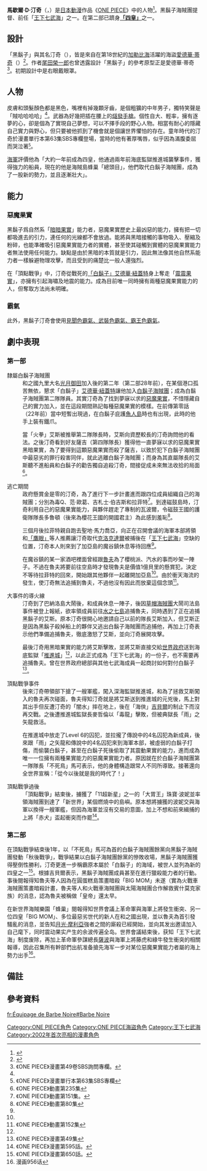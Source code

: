 {{noteTA|G1=OnePiece
|1=zh-hk:沙知;zh-tw:薩波;
|2=zh-hk:奧卡;zh-tw:魯夫;
|3=zh-hans:路飞;zh-hk:魯夫;
|4=zh-hk:路飛;zh-tw:魯夫
}}
{{Pathnav|ONE PIECE|ONE PIECE角色列表|海賊 (ONE PIECE)}}
{{ONE PIECE人物
| 人物名稱   = 馬歇爾·D·汀奇
| 日語名稱   = {{lang|ja|マーシャル·D·ティーチ}}
| 英文譯名   = {{lang|en|Marshall D. Teach}}
| 圖像       = [[File:Marshall_D._Teach.png|250px]]
| 圖像標題   = 馬歇爾·D·汀奇提督
| 初次登場   = 漫畫第223話、動畫第146集
| 聲優       = {{Plain list| 
{{JPN}}
* [[大塚明夫|大塚明夫]]
* [[落合福嗣|落合福嗣]]{{small|（少年時期）}}
{{TWN}}
* [[孫中台|孫中台]]{{small|（大部分集數，ep.146-513、879起）}}
* [[符爽|符爽]]{{small|（部分集數，ep.461、629、第17首片頭曲）}}
{{HKG}}
* [[譚漢華|譚漢華]]{{small|（[[now寬頻電視|Now]]）}}
{{US}}
* {{link-en|科爾·布朗|Cole Brown}}{{small|（[[Funimation|Funi]]）}}
}}
| 性別       = 男
| 年齡       = （第一部）38歲<small><ref name="ONEPIECE_58_SBS">《ONE PIECE》漫畫第58卷SBS詢問專欄。</ref></small><br/>（第二部）40歲
| 外號       = {{nihongo|黑鬍子|黒ひげ|Blackbeard}} <br/>'''[[四皇|「四皇」]]'''之一
| 身高       = {{height|m=3.44}}<small><ref name="ONEPIECE_58_SBS" /></small>
| 生日       = 8月3日<small><ref name="ONEPIECE_59_SBS">《ONE PIECE》漫畫第59卷SBS詢問專欄。</ref></small>
| 出生地     = 偉大的航路
| 星座       = 獅子座
| 血型       = F 型
| 職業身分   = [[海賊_(ONE_PIECE)|海賊]]
| 夢想       = 成為「海賊王」
| 惡魔果實   = 自然系「暗暗果實」<br/>超人系「震震果實」<ref>《ONE PIECE》漫畫577話。</ref>
| 能力       = [[ONE_PIECE用語列表#霸氣|見聞色霸氣、武裝色霸氣、霸王色霸氣]]<ref>VIVRE CARD～ONE PIECE圖鑑～</ref>
| 海賊稱號   = <s>「[[王下七武海|王下七武海]]」</s>（自行放棄）<br/>→「[[四皇|四皇]]」
| 海賊團     = <s>[[白鬍子海賊團|白鬍子海賊團]]</s><br/>→ [[ONE_PIECE海賊列表#黑鬍子海賊團|黑鬍子海賊團]]
| 海賊團職位 = <s>白鬍子海賊團 第二隊隊員</s><br/>→黑鬍子海賊團 船長暨[[提督|提督]]
| 懸賞金     = <S>0</S>（被任命為七武海前）<BR>→22億4,760萬貝里（四皇）
| 喜歡的食物 = [[櫻桃派|櫻桃派]]<ref name="anime146">《ONE PIECE》動畫第146集，同时是主人公[[蒙其·D·鲁夫|鲁夫]]不喜欢的食物</ref>、[[烤肉|烤肉]]。討厭的食物：[[肉汁|肉汁]]
| 興趣       = [[賭博|賭博]]、[[研究|研究]][[歷史|歷史]]
| 代表動物   = [[河馬|河馬]]；代表植物：[[石蒜|石蒜]]
| 台灣譯名   = {{lang|zh-tw|馬歇爾·D·汀奇}}<small>（[[東立出版社|東立]]）</small>
| 港澳譯名   = {{lang|zh-hk|馬沙路·D·狄切}}<small>（[[天下出版|天下]]）</small>
| 大陸譯名   = 
}}
'''馬歇爾·D·汀奇'''（{{jpn|hg=マーシャル・D・ティーチ}}，{{lang-en|Marshall D. Teach}}）是[[日本動漫|日本動漫]]作品《[[ONE_PIECE|ONE PIECE]]》中的人物<ref name=comic_people01>{{Cite web |url=http://comic.people.com.cn/GB/238131/238181/16915082.html |title=原王下七武海 四皇之一 马歇尔·D·汀奇 |date=2012年1月18日 |work=人民网动漫频道}}</ref>。黑鬍子海賊團提督、前任「[[王下七武海|王下七武海]]」之一。在第二部已躋身'''[[四皇|「四皇」]]'''之一。

== 設計 == 
「黑鬍子」與其名汀奇（{{lang|en|Teach}}），皆是來自在第18世紀的[[加勒比海|加勒比海]]活躍的海盜[[愛德華·蒂奇|愛德華·蒂奇]]（{{lang|en|Edward Teach}}）<ref>{{cite news|title=海盜船殘骸 揭「黑鬍子」傳奇|newspaper=東方日報|date=2011-05-30}}</ref>。作者[[尾田榮一郎|尾田榮一郎]]也曾透露設計「黑鬍子」的參考原型正是愛德華·蒂奇<ref>《ONE PIECE》漫畫第49卷SBS詢問專欄。</ref>。初期設計中是右眼戴眼罩。

== 人物 ==
皮膚和頭髮顏色都是黑色，嘴裡有掉幾顆牙齒，是個粗獷的中年男子，獨特笑聲是「賊哈哈哈哈」<ref name="anime146" />。武器為好幾把插在腰上的[[燧發槍|燧發手槍]]。個性自大、輕率，擁有逐夢的心，卻是個為了實現自己夢想，可以不擇手段的野心人物。相當有耐心的隱藏自己實力與野心，但只要被他抓到了機會就是個讓世界懼怕的存在。童年時代的汀奇於漫畫單行本第63集SBS專欄登場，當時的他有著厚嘴唇，似乎因為滿腹委屈而哭泣著<small><ref>《ONE PIECE》漫畫單行本第63集SBS專欄</ref></small>。

[[海軍_(ONE_PIECE)|海軍]]評價他為「大約一年前成為四皇，他通過兩年前海底監獄推進城襲擊事件，獲得強力的船員，現在的他是海賊島蜂巢「總頭目」，他們取代白鬍子海賊團，成為了一股新的勢力，並且逐漸壯大」。

== 能力 ==
=== 惡魔果實 ===

黑鬍子爲自然系「[[惡魔果實|暗暗果實]]」能力者，惡魔果實歷史上最凶惡的能力，擁有把一切都吸進去的引力，連任何的光線都不會放過。能將與黑暗接觸的事物吸入、壓縮及粉碎，也能準確吸引惡魔果實能力者的實體，甚至使其碰觸到實體的惡魔果實能力者無法使用任何能力。缺點是由於黑暗的本質就是引力，因此無法像其他自然系能力者一樣躲避物理攻擊，而且受到的痛楚比一般人還強烈。

在「頂點戰爭」中，汀奇從戰死的[[白鬍子海賊團#艾德華·紐蓋特|「白鬍子」艾德華·紐蓋特]]身上奪走「[[惡魔果實|震震果實]]」，亦擁有引起海嘯及地震的能力。成為目前唯一同時擁有兩種惡魔果實能力的人，但奪取方法尚未明確。

=== 霸氣 ===
此外，黑鬍子汀奇會使用[[ONE_PIECE用語列表#霸氣|見聞色霸氣、武裝色霸氣、霸王色霸氣]]。

== 劇中表現 ==
=== 第一部 ===
;隸屬白鬍子海賊團
:和之國九里大名[[和之國#光月御田|光月御田]]加入後的第二年（第二部28年前），在某個港口孤苦無依，懇求「白鬍子」[[艾德華·紐蓋特|艾德華·紐蓋特]]讓他加入[[白鬍子海賊團|白鬍子海賊團]]；成為白鬍子海賊團第二隊隊員。其實汀奇為了找到夢寐以求的[[惡魔果實|惡魔果實]]，不惜隱藏自己的實力加入，並在這段期間熟記每種惡魔果實的模樣。在前傳第零話（22年前）當中短暫出現過，在白鬍子庇護[[魚人島|魚人島]]時也有出現，此時的他手上裝有鐵爪。

:當「火拳」艾斯被推舉第二隊隊長時，艾斯向資歷較長的汀奇詢問他的看法。之後汀奇看到好友薩吉（第四隊隊長）獲得他一直夢寐以求的惡魔果實黑暗果實，為了要得到這顆惡魔果實而殺了薩吉，以致於犯下白鬍子海賊團中最惡劣的罪行殺害同伴，就此逃離白鬍子海賊團；而身為其直屬隊長的艾斯聽不進船員和白鬍子的勸告獨自追殺汀奇，間接促成未來無法收拾的局面<ref name="anime235">《ONE PIECE》動畫第235集</ref>。

;逃亡期間
:政府懸賞金是零的汀奇，為了進行下一步計畫進而跟四位成員組織自己的海賊團；分別為毒Q、范·歐葛、吉札士·伯吉斯和拉菲特<ref name="anime151">《ONE PIECE》動畫第151集。</ref>。到達磁鼓島時，汀奇利用自己的惡魔果實能力，與夥伴趕走了專制的瓦波爾，令磁鼓王國的護衛隊隊長多魯頓（後來為櫻花王國的開國君主）為此感到羞恥<ref name="anime080">《ONE PIECE》動畫第80集</ref>。

:三個月後拉菲特親自跑去聖地·馬力喬亞，向正在召開會議的海軍本部將領和[[喬拉可爾·密佛格|「鷹眼」]]等人推薦讓汀奇取代[[克洛克達爾|克洛克達爾]]被捕後在「[[王下七武海|王下七武海]]」空缺的位置，汀奇本人則來到了加亞島的魔谷鎮休息等待回應<ref name="anime146" />。

:在魔谷鎮的某一家酒吧裡面曾經跟[[魯夫|魯夫]]為了櫻桃派、汽水的事而吵架一陣子。不過在魯夫將要前往空島時才發現魯夫是價值1億貝里的懸賞犯，決定不等待拉菲特的回來，開始跟其他夥伴一起離開加亞島<ref name="anime151" />。由於衝天海流的發生，使汀奇無法追捕到魯夫，不過他沒有因此而放棄這個念頭<ref name="anime152">《ONE PIECE》動畫第152集</ref>。

;大事件的導火線
:汀奇到了巴納洛島大鬧後，和成員休息一陣子，後因[[草帽海賊團|草帽海賊團]]大鬧司法島事件被登上報紙，欲率領成員前往[[水之七島|水之七島]]追捕魯夫，同時遇到了正在追捕黑鬍子的艾斯。原本汀奇很開心地邀請自己以前的隊長艾斯加入，但艾斯正是因為黑鬍子殺掉船上的夥伴又逃出白鬍子海賊團而追捕他，再加上汀奇表示他們準備追捕魯夫，徹底激怒了艾斯，並向汀奇展開攻擊。

:最後汀奇用黑暗果實的能力將艾斯擊敗，並將艾斯直接交給[[世界政府_(ONE_PIECE)|世界政府]]送到海底監獄「[[推進城|推進城]]」<ref name="anime235" />，以此正式成為「王下七武海」的一份子，也不需要再追捕魯夫。曾在世界政府總部與其他七武海成員一起商討如何對付白鬍子<ref>《ONE PIECE》漫畫第49集</ref>。

;頂點戰爭事件
:後來汀奇帶領部下搶了一艘軍艦，闖入深海監獄推進城，和為了拯救艾斯闖入的魯夫再次碰面，魯夫得知汀奇就是將艾斯送到推進城的元兇後，馬上對其出手但反遭汀奇的「闇水」摔在地上，後在「海俠」[[吉貝爾|吉貝爾]]的制止下而沒再交戰。之後遭推進城監獄長麥哲倫以「毒龍」擊敗，但被典獄長「雨」之矢龍救活。

:在推進城中放走了Level 6的囚犯，並拉攏了傳說中的4名囚犯為新成員，後來跟「雨」之矢龍和傳說中的4名囚犯來到海軍本部，被虛弱的白鬍子打傷，而偷襲白鬍子，甚至在白鬍子死後偷取了其震動果實的能力，進而成為唯一一位擁有兩種果實能力的惡魔果實能力者。原因就在於白鬍子海賊團第一隊隊長「不死鳥」馬可表示，他的身體構造跟常人不同所導致。接著還向全世界宣稱：「從今以後就是我的時代了！」

;頂點戰爭過後
:「頂點戰爭」結束後，擄獲了「11超新星」之一的「大胃王」珠寶·波妮並率領海賊團到達了「新世界」某個燃燒中的島嶼。原本想將擄獲的波妮交與海軍以換得一艘軍艦，但因為海軍並沒有交易的意圖，加上不想和前來緝捕的上將「赤犬」盃起衝突而作罷<ref name="ONEPIECE漫畫_595">《ONE PIECE》漫畫第595話。</ref>。

=== 第二部 ===
在頂點戰爭結束後1年，以「不死鳥」馬可為首的白鬍子海賊團餘黨向黑鬍子海賊團發動「秋後戰爭」，戰爭結果以白鬍子海賊團餘黨的慘敗收場，黑鬍子海賊團獲得壓倒性勝利，汀奇更進一步稱霸原本屬於「白鬍子」的海域，被世人並列為新的四皇之一<ref name="ONEPIECE漫畫_650">《ONE PIECE》漫畫第650話。</ref>。根據吉貝爾表示，黑鬍子海賊團成員甚至在進行獵殺能力者的行動。事後閱報得知魯夫等人因為在圓蛋糕島策畫暗殺「BIG MOM」未遂（實為火戰車海賊團策畫暗殺計畫，魯夫等人和火戰車海賊團與太陽海賊團合作解救賓什莫克家族）的消息，認為魯夫被稱做「皇帝」還太早。

在新世界海賊樂園「蜂巢」閱報得知世界會議上革命軍與海軍上將發生衝突、另一位四皇「BIG MOM」、多位最惡劣世代的新人在和之國出現，並以魯夫為首引發騷亂的消息，並告知[[月光·摩利亞|月光·摩利亞]]強者之間的廝殺已經開始，並向其发出邀请加入自己麾下，同时震动果实产生的余波传遍全岛。世界會議結束後，获知「王下七武海」制度废除，再加上革命軍參謀總長[[薩波|薩波]]與海軍上將藤虎和綠牛發生衝突的相關報導，因此召集所有幹部們出航准备搶先海军一步对某位惡魔果實能力者屬的海上勢力出手<ref>漫画956话</ref>。

== 備註 ==
{{NoteFoot}}

== 參考資料 ==
{{Reflist|3}}

{{ONE PIECE}}
{{DEFAULTSORT:Marshall D. Teach}}
[[Category:ONE_PIECE角色|Category:ONE PIECE角色]]
[[Category:ONE_PIECE海盜角色|Category:ONE PIECE海盜角色]]
[[Category:王下七武海|Category:王下七武海]]
[[Category:2002年首次亮相的漫畫角色|Category:2002年首次亮相的漫畫角色]]

[[fr:Équipage_de_Barbe_Noire#Barbe_Noire|fr:Équipage de Barbe Noire#Barbe Noire]]